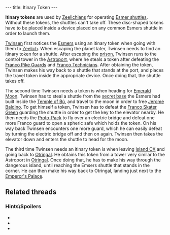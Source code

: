 ---
title: Itinary Token
---

{{twinsunica import}}{{Infobox Item
 |image=Itinary_token.png
 |type=key
 |critical=yes
 |magical=no
 |unique=no
 |lba1=
 |lba2=yes
 |upgrades=no
 |rowposition=4
 |columnposition=5
 |effect=grants access
 |effectamount=some
 |purpose=
 |combattype=none
 |powerlevel=none
 |rate=none
 |range=none
 |damage=none
}}

'''Itinary tokens''' are used by [[Zeelich]]ians for operating [[Esmer shuttle]]s. Without these tokens, the shuttles can't take off. These disc-shaped tokens have to be placed inside a device placed on any common Esmers shuttle in order to launch them.

[[Twinsen]] first notices the [[Esmer]]s using an itinary token when going with them to [[Zeelich]]. When escaping the planet later, Twinsen needs to find an itinary token for a shuttle. After escaping the [[Otringal prison|prison]], Twinsen runs to the control tower in the [[Astroport]], where he steals a token after defeating the [[Franco Pike Guard]]s and [[Franco Technician]]s. After obtaining the token, Twinsen makes his way back to a shuttle that stands at the port, and places the travel token inside the appropriate device. Once doing that, the shuttle takes off.

The second time Twinsen needs a token is when heading for [[Emerald Moon]]. Twinsen has to steal a shuttle from the [[Esmer base|secret base]] the Esmers had built inside the [[Temple of Bù]], and travel to the moon in order to free [[Jerome Baldino]]. To get himself a token, Twinsen has to defeat the [[Franco Skater Green]] guarding the shuttle in order to get the key to the elevator nearby. He then needs the [[Proto-Pack]] to fly over an electric bridge and defeat one more Franco guard to open a spheric safe which holds the token. On his way back Twinsen encounters one more guard, which he can easily defeat by turning the electric bridge off and then on again. Twinsen then takes the elevator down and enters the shuttle to head for the moon.

The third time Twinsen needs an itinary token is when leaving [[Island CX]] and going back to [[Otringal]]. He obtains this token from a tower very similar to the Astroport in [[Otringal]]. Once doing that, he has to make his way through the dangerous island, until reaching the Emsers shuttle that stands in the corner. He can then make his way back to Otringal, landing just next to the [[Emperor's Palace]].

==Related threads==
===Hints\Spoilers===
* {{thread|id=11110|title=LBA2 Bug - Itinerary Token}}
* {{thread|id=11011|title=Disc in Zeelich}}
* {{thread|id=10415|title=LBA 2 Goofs}}
